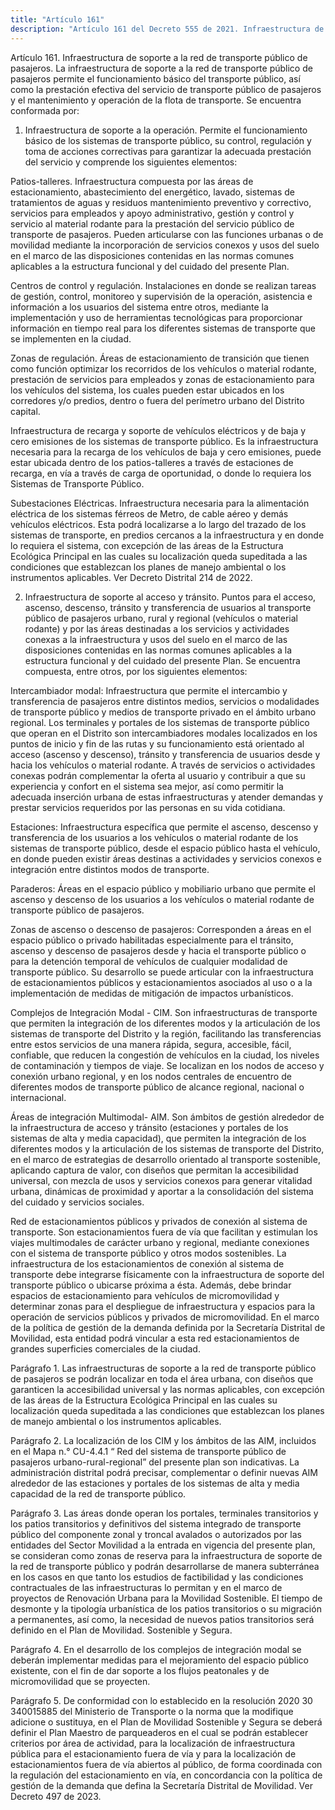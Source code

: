 ```yaml
---
title: "Artículo 161"
description: "Artículo 161 del Decreto 555 de 2021. Infraestructura de soporte a la red de transporte público de pasajeros."
---
```


Artículo 161. Infraestructura de soporte a la red de transporte público de pasajeros. La infraestructura de soporte a la red de transporte público de pasajeros permite el funcionamiento básico del transporte público, así como la prestación efectiva del servicio de transporte público de pasajeros y el mantenimiento y operación de la flota de transporte. Se encuentra conformada por:
 
1. Infraestructura de soporte a la operación. Permite el funcionamiento básico de los sistemas de transporte público, su control, regulación y toma de acciones correctivas para garantizar la adecuada prestación del servicio y comprende los siguientes elementos:
 
Patios-talleres. Infraestructura compuesta por las áreas de estacionamiento, abastecimiento del energético, lavado, sistemas de tratamientos de aguas y residuos mantenimiento preventivo y correctivo, servicios para empleados y apoyo administrativo, gestión y control y servicio al material rodante para la prestación del servicio público de transporte de pasajeros. Pueden articularse con las funciones urbanas o de movilidad mediante la incorporación de servicios conexos y usos del suelo en el marco de las disposiciones contenidas en las normas comunes aplicables a la estructura funcional y del cuidado del presente Plan.
 
Centros de control y regulación. Instalaciones en donde se realizan tareas de gestión, control, monitoreo y supervisión de la operación, asistencia e información a los usuarios del sistema entre otros, mediante la implementación y uso de herramientas tecnológicas para proporcionar información en tiempo real para los diferentes sistemas de transporte que se implementen en la ciudad.
 
Zonas de regulación. Áreas de estacionamiento de transición que tienen como función optimizar los recorridos de los vehículos o material rodante, prestación de servicios para empleados y zonas de estacionamiento para los vehículos del sistema, los cuales pueden estar ubicados en los corredores y/o predios, dentro o fuera del perímetro urbano del Distrito capital.
 
Infraestructura de recarga y soporte de vehículos eléctricos y de baja y cero emisiones de los sistemas de transporte público. Es la infraestructura necesaria para la recarga de los vehículos de baja y cero emisiones, puede estar ubicada dentro de los patios-talleres a través de estaciones de recarga, en vía a través de carga de oportunidad, o donde lo requiera los Sistemas de Transporte Público.
 
Subestaciones Eléctricas. Infraestructura necesaria para la alimentación eléctrica de los sistemas férreos de Metro, de cable aéreo y demás vehículos eléctricos. Esta podrá localizarse a lo largo del trazado de los sistemas de transporte, en predios cercanos a la infraestructura y en donde lo requiera el sistema, con excepción de las áreas de la Estructura Ecológica Principal en las cuales su localización queda supeditada a las condiciones que establezcan los planes de manejo ambiental o los instrumentos aplicables.
Ver Decreto Distrital 214 de 2022.
 
2. Infraestructura de soporte al acceso y tránsito. Puntos para el acceso, ascenso, descenso, tránsito y transferencia de usuarios al transporte público de pasajeros urbano, rural y regional (vehículos o material rodante) y por las áreas destinadas a los servicios y actividades conexas a la infraestructura y usos del suelo en el marco de las disposiciones contenidas en las normas comunes aplicables a la estructura funcional y del cuidado del presente Plan. Se encuentra compuesta, entre otros, por los siguientes elementos:
 
Intercambiador modal: Infraestructura que permite el intercambio y transferencia de pasajeros entre distintos medios, servicios o modalidades de transporte público y medios de transporte privado en el ámbito urbano regional. Los terminales y portales de los sistemas de transporte público que operan en el Distrito son intercambiadores modales localizados en los puntos de inicio y fin de las rutas y su funcionamiento está orientado al acceso (ascenso y descenso), tránsito y transferencia de usuarios desde y hacia los vehículos o material rodante. A través de servicios o actividades conexas podrán complementar la oferta al usuario y contribuir a que su experiencia y confort en el sistema sea mejor, así como permitir la adecuada inserción urbana de estas infraestructuras y atender demandas y prestar servicios requeridos por las personas en su vida cotidiana.
 
Estaciones: Infraestructura específica que permite el ascenso, descenso y transferencia de los usuarios a los vehículos o material rodante de los sistemas de transporte público, desde el espacio público hasta el vehículo, en donde pueden existir áreas destinas a actividades y servicios conexos e integración entre distintos modos de transporte.
 
Paraderos: Áreas en el espacio público y mobiliario urbano que permite el ascenso y descenso de los usuarios a los vehículos o material rodante de transporte público de pasajeros.
 
Zonas de ascenso o descenso de pasajeros: Corresponden a áreas en el espacio público o privado habilitadas especialmente para el tránsito, ascenso y descenso de pasajeros desde y hacia el transporte público o para la detención temporal de vehículos de cualquier modalidad de transporte público. Su desarrollo se puede articular con la infraestructura de estacionamientos públicos y estacionamientos asociados al uso o a la implementación de medidas de mitigación de impactos urbanísticos.
 
Complejos de Integración Modal - CIM. Son infraestructuras de transporte que permiten la integración de los diferentes modos y la articulación de los sistemas de transporte del Distrito y la región, facilitando las transferencias entre estos servicios de una manera rápida, segura, accesible, fácil, confiable, que reducen la congestión de vehículos en la ciudad, los niveles de contaminación y tiempos de viaje. Se localizan en los nodos de acceso y conexión urbano regional, y en los nodos centrales de encuentro de diferentes modos de transporte público de alcance regional, nacional o internacional.
 
Áreas de integración Multimodal- AIM. Son ámbitos de gestión alrededor de la infraestructura de acceso y tránsito (estaciones y portales de los sistemas de alta y media capacidad), que permiten la integración de los diferentes modos y la articulación de los sistemas de transporte del Distrito, en el marco de estrategias de desarrollo orientado al transporte sostenible, aplicando captura de valor, con diseños que permitan la accesibilidad universal, con mezcla de usos y servicios conexos para generar vitalidad urbana, dinámicas de proximidad y aportar a la consolidación del sistema del cuidado y servicios sociales.
 
Red de estacionamientos públicos y privados de conexión al sistema de transporte. Son estacionamientos fuera de vía que facilitan y estimulan los viajes multimodales de carácter urbano y regional, mediante conexiones con el sistema de transporte público y otros modos sostenibles. La infraestructura de los estacionamientos de conexión al sistema de transporte debe integrarse físicamente con la infraestructura de soporte del transporte público o ubicarse próxima a ésta. Además, debe brindar espacios de estacionamiento para vehículos de micromovilidad y determinar zonas para el despliegue de infraestructura y espacios para la operación de servicios públicos y privados de micromovilidad. En el marco de la política de gestión de la demanda definida por la Secretaría Distrital de Movilidad, esta entidad podrá vincular a esta red estacionamientos de grandes superficies comerciales de la ciudad.
 
Parágrafo 1. Las infraestructuras de soporte a la red de transporte público de pasajeros se podrán localizar en toda el área urbana, con diseños que garanticen la accesibilidad universal y las normas aplicables, con excepción de las áreas de la Estructura Ecológica Principal en las cuales su localización queda supeditada a las condiciones que establezcan los planes de manejo ambiental o los instrumentos aplicables.
 
Parágrafo 2. La localización de los CIM y los ámbitos de las AIM, incluidos en el Mapa n.° CU-4.4.1 “ Red del sistema de transporte público de pasajeros urbano-rural-regional” del presente plan son indicativas. La administración distrital podrá precisar, complementar o definir nuevas AIM alrededor de las estaciones y portales de los sistemas de alta y media capacidad de la red de transporte público.
 
Parágrafo 3. Las áreas donde operan los portales, terminales transitorios y los patios transitorios y definitivos del sistema integrado de transporte público del componente zonal y troncal avalados o autorizados por las entidades del Sector Movilidad a la entrada en vigencia del presente plan, se consideran como zonas de reserva para la infraestructura de soporte de la red de transporte público y podrán desarrollarse de manera subterránea en los casos en que tanto los estudios de factibilidad y las condiciones contractuales de las infraestructuras lo permitan y en el marco de proyectos de Renovación Urbana para la Movilidad Sostenible. El tiempo de desmonte y la tipología urbanística de los patios transitorios o su migración a permanentes, así como, la necesidad de nuevos patios transitorios será definido en el Plan de Movilidad. Sostenible y Segura.
 
Parágrafo 4. En el desarrollo de los complejos de integración modal se deberán implementar medidas para el mejoramiento del espacio público existente, con el fin de dar soporte a los flujos peatonales y de micromovilidad que se proyecten.
 
Parágrafo 5. De conformidad con lo establecido en la resolución 2020 30 340015885 del Ministerio de Transporte o la norma que la modifique adicione o sustituya, en el Plan de Movilidad Sostenible y Segura se deberá definir el Plan Maestro de parqueaderos en el cual se podrán establecer criterios por área de actividad, para la localización de infraestructura pública para el estacionamiento fuera de vía y para la localización de estacionamientos fuera de vía abiertos al público, de forma coordinada con la regulación del estacionamiento en vía, en concordancia con la política de gestión de la demanda que defina la Secretaría Distrital de Movilidad.
Ver Decreto 497 de 2023.